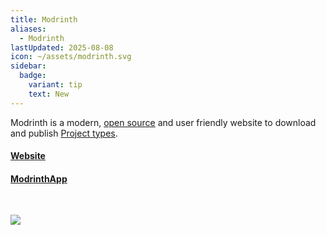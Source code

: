 ```yaml
---
title: Modrinth
aliases:
  - Modrinth
lastUpdated: 2025-08-08
icon: ~/assets/modrinth.svg
sidebar:
  badge:
    variant: tip
    text: New
---
```


Modrinth is a modern, [open source](https://github.com/modrinth/code) and user friendly website to download and publish [Project types](/projecttype).

#### [Website](https://modrinth.com)

#### [ModrinthApp](/modrinthapp)

<br />

![](~/assets/modrinth.webp)